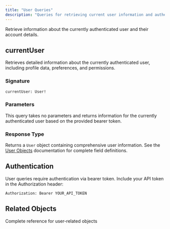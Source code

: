 ```yaml
---
title: "User Queries"
description: "Queries for retrieving current user information and authentication details in Wisdom AI."
---
```


Retrieve information about the currently authenticated user and their account details.

## currentUser

Retrieves detailed information about the currently authenticated user, including profile data, preferences, and permissions.

### Signature

```graphql
currentUser: User!
```

### Parameters

This query takes no parameters and returns information for the currently authenticated user based on the provided bearer token.

### Response Type

Returns a `User` object containing comprehensive user information. See the [User Objects](/graphql-api/objects/user) documentation for complete field definitions.

## Authentication

User queries require authentication via bearer token. Include your API token in the Authorization header:

```
Authorization: Bearer YOUR_API_TOKEN
```

## Related Objects

<CardGroup cols={2}>
  <Card title="User Objects" icon="user" href="/graphql-api/objects/user">
    Complete reference for user-related objects
  </Card>
</CardGroup>
